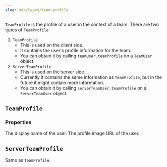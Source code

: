 ```yaml
---
slug: sdk/types/team-profile
---
```



`TeamProfile` is the profile of a user in the context of a team. There are two types of `TeamProfile`

1. `TeamProfile`
    - This is used on the client side.
    - It contains the user's profile information for the team.
    - You can obtain it by calling `teamUser.teamProfile` on a `TeamUser` object.
2. `ServerTeamProfile`
    - This is used on the server side.
    - Currently it contains the same information as `TeamProfile`, but in the future it might contain more information.
    - You can obtain it by calling `serverTeamUser.teamProfile` on a `ServerTeamUser` object.


## `TeamProfile`

### Properties

<div className="indented">
  <ParamField path="displayName" type="string | null">
    The display name of the user.
  </ParamField>
  <ParamField path="profileImageUrl" type="string | null">
    The profile image URL of the user.
  </ParamField>
</div>

## `ServerTeamProfile`

Same as `TeamProfile`.
